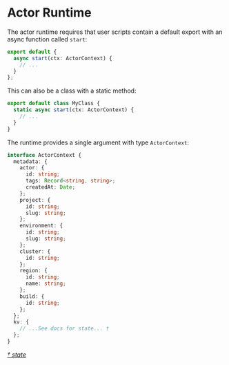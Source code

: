 # Actor Runtime

The actor runtime requires that user scripts contain a default export with an async function called `start`:

```ts {{"file": "index.js"}}
export default {
  async start(ctx: ActorContext) {
    // ...
  }
};
```

This can also be a class with a static method:

```ts {{"file": "index.js"}}
export default class MyClass {
  static async start(ctx: ActorContext) {
    // ...
  }
}
```

The runtime provides a single argument with type `ActorContext`:

```ts
interface ActorContext {
  metadata: {
    actor: {
      id: string;
      tags: Record<string, string>;
      createdAt: Date;
    };
    project: {
      id: string;
      slug: string;
    };
    environment: {
      id: string;
      slug: string;
    };
    cluster: {
      id: string;
    };
    region: {
      id: string;
      name: string;
    };
    build: {
      id: string;
    };
  };
  kv: {
    // ...See docs for state... †
  };
}
```

_[† state](/docs/state#operations)_
